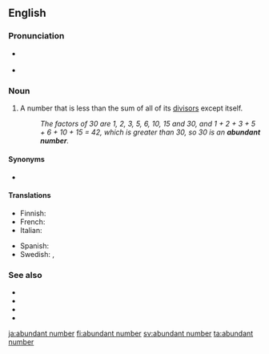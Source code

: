 ==English==
{{wikipedia}}

===Pronunciation===
* {{a|RP}} {{IPA|/əˈbʌn.dn̩t ˈnʌm.bə/|lang=en}}
* {{a|US}} {{IPA|/əˈbʌn.dn̩t ˈnʌm.bɚ/|/əˈbn̩.dn̩t ˈnʌm.bɚ/|lang=en}}

===Noun===
{{en-noun}}

# {{lb|en|number theory}} A number that is less than the sum of all of its [[divisor]]s except itself.
#: ''The factors of 30 are 1, 2, 3, 5, 6, 10, 15 and 30, and 1 + 2 + 3 + 5 + 6 + 10 + 15 = 42, which is greater than 30, so 30 is an '''abundant number'''.''

====Synonyms====
* {{l|en|excessive number}}

====Translations====
{{trans-top|abundant number}}
* Finnish: {{t+|fi|runsas luku}}
* French: {{t+|fr|nombre abondant|m}}
* Italian: {{t+|it|numero abbondante|m}}
{{trans-mid}}
* Spanish: {{t|es|número abundante|m}}
* Swedish: {{t+|sv|ymnigt tal|n}}, {{t|sv|rikt tal|n}}
{{trans-bottom}}

===See also===
* {{l|en|amicable number}}
* {{l|en|deficient number}}
* {{l|en|sociable number}}
* {{l|en|perfect number}}

[[ja:abundant number]]
[[fi:abundant number]]
[[sv:abundant number]]
[[ta:abundant number]]